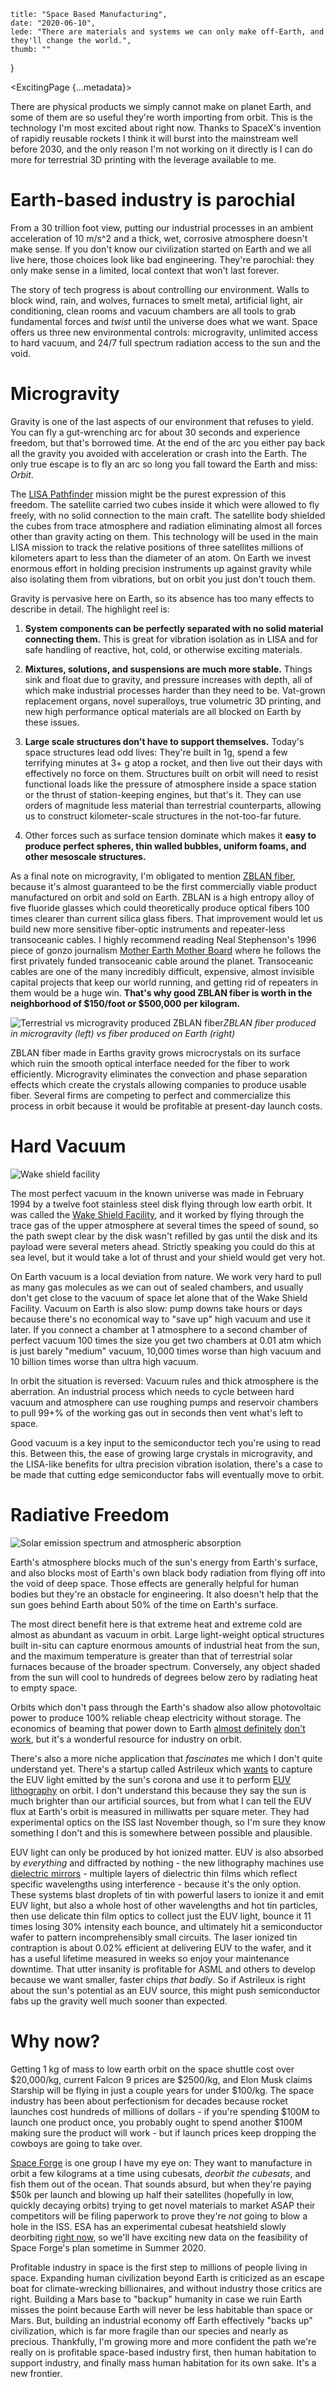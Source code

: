     title: "Space Based Manufacturing",
    date: "2020-06-10",
    lede: "There are materials and systems we can only make off-Earth, and they'll change the world.",
    thumb: ""
}



<ExcitingPage {...metadata}>

There are physical products we simply cannot make on planet Earth, and some of them are so useful they're worth importing from orbit. This is the technology I'm most excited about right now. Thanks to SpaceX's invention of rapidly reusable rockets I think it will burst into the mainstream well before 2030, and the only reason I'm not working on it directly is I can do more for terrestrial 3D printing with the leverage available to me.
# Earth-based industry is parochial
From a 30 trillion foot view, putting our industrial processes in an ambient acceleration of 10 m/s^2 and a thick, wet, corrosive atmosphere doesn't make sense. If you don't know our civilization started on Earth and we all live here, those choices look like bad engineering. They're parochial: they only make sense in a limited, local context that won't last forever.

The story of tech progress is about controlling our environment. Walls to block wind, rain, and wolves, furnaces to smelt metal, artificial light, air conditioning, clean rooms and vacuum chambers are all tools to grab fundamental forces and _twist_ until the universe does what we want. Space offers us three new environmental controls: microgravity, unlimited access to hard vacuum, and 24/7 full spectrum radiation access to the sun and the void.

# Microgravity

Gravity is one of the last aspects of our environment that refuses to yield. You can fly a gut-wrenching arc for about 30 seconds and experience freedom, but that's borrowed time. At the end of the arc you either pay back all the gravity you avoided with acceleration or crash into the Earth. The only true escape is to fly an arc so long you fall toward the Earth and miss: _Orbit_.

The [LISA Pathfinder](https://www.elisascience.org/articles/lisa-pathfinder) mission might be the purest expression of this freedom. The satellite carried two cubes inside it which were allowed to fly freely, with no solid connection to the main craft. The satellite body shielded the cubes from trace atmosphere and radiation eliminating almost all forces other than gravity acting on them. This technology will be used in the main LISA mission to track the relative positions of three satellites millions of kilometers apart to less than the diameter of an atom. On Earth we invest enormous effort in holding precision instruments up against gravity while also isolating them from vibrations, but on orbit you just don't touch them.

Gravity is pervasive here on Earth, so its absence has too many effects to describe in detail. The highlight reel is:

1. **System components can be perfectly separated with no solid material connecting them.** This is great for vibration isolation as in LISA and for safe handling of reactive, hot, cold, or otherwise exciting materials.

2. **Mixtures, solutions, and suspensions are much more stable.** Things sink and float due to gravity, and pressure increases with depth, all of which make industrial processes harder than they need to be. Vat-grown replacement organs, novel superalloys, true volumetric 3D printing, and new high performance optical materials are all blocked on Earth by these issues.

3. **Large scale structures don't have to support themselves.** Today's space structures lead odd lives: They're built in 1g, spend a few terrifying minutes at 3+ g atop a rocket, and then live out their days with effectively no force on them. Structures built on orbit will need to resist functional loads like the pressure of atmosphere inside a space station or the thrust of station-keeping engines, but that's it. They can use orders of magnitude less material than terrestrial counterparts, allowing us to construct kilometer-scale structures in the not-too-far future.

4. Other forces such as surface tension dominate which makes it **easy to produce perfect spheres, thin walled bubbles, uniform foams, and other mesoscale structures.**

As a final note on microgravity, I'm obligated to mention [ZBLAN fiber](https://upward.issnationallab.org/the-race-to-manufacture-zblan/), because it's almost guaranteed to be the first commercially viable product manufactured on orbit and sold on Earth. ZBLAN is a high entropy alloy of five fluoride glasses which could theoretically produce optical fibers 100 times clearer than current silica glass fibers. That improvement would let us build new more sensitive fiber-optic instruments and repeater-less transoceanic cables. I highly recommend reading Neal Stephenson's 1996 piece of gonzo journalism [Mother Earth Mother Board](https://www.wired.com/1996/12/ffglass/) where he follows the first privately funded transoceanic cable around the planet. Transoceanic cables are one of the many incredibly difficult, expensive, almost invisible capital projects that keep our world running, and getting rid of repeaters in them would be a huge win. **That's why good ZBLAN fiber is worth in the neighborhood of $150/foot or $500,000 per kilogram.**

![Terrestrial vs microgravity produced ZBLAN fiber](/images/zblan.jpg)*ZBLAN fiber produced in microgravity (left) vs fiber produced on Earth (right)*

ZBLAN fiber made in Earths gravity grows microcrystals on its surface which ruin the smooth optical interface needed for the fiber to work efficiently. Microgravity eliminates the convection and phase separation effects which create the crystals allowing companies to produce usable fiber. Several firms are competing to perfect and commercialize this process in orbit because it would be profitable at present-day launch costs.
# Hard Vacuum
![Wake shield facility](/images/wakeshieldfacility.jpg)

The most perfect vacuum in the known universe was made in February 1994 by a twelve foot stainless steel disk flying through low earth orbit. It was called the [Wake Shield Facility](https://en.wikipedia.org/wiki/Wake_Shield_Facility), and it worked by flying through the trace gas of the upper atmosphere at several times the speed of sound, so the path swept clear by the disk wasn't refilled by gas until the disk and its payload were several meters ahead. Strictly speaking you could do this at sea level, but it would take a lot of thrust and your shield would get very hot.

On Earth vacuum is a local deviation from nature. We work very hard to pull as many gas molecules as we can out of sealed chambers, and usually don't get close to the vacuum of space let alone that of the Wake Shield Facility. Vacuum on Earth is also slow: pump downs take hours or days because there's no economical way to "save up" high vacuum and use it later. If you connect a chamber at 1 atmosphere to a second chamber of perfect vacuum 100 times the size you get two chambers at 0.01 atm which is just barely "medium" vacuum, 10,000 times worse than high vacuum and 10 billion times worse than ultra high vacuum.

In orbit the situation is reversed: Vacuum rules and thick atmosphere is the aberration. An industrial process which needs to cycle between hard vacuum and atmosphere can use roughing pumps and reservoir chambers to pull 99+% of the working gas out in seconds then vent what's left to space.

Good vacuum is a key input to the semiconductor tech you're using to read this. Between this, the ease of growing large crystals in microgravity, and the LISA-like benefits for ultra precision vibration isolation, there's a case to be made that cutting edge semiconductor fabs will eventually move to orbit.

# Radiative Freedom
![Solar emission spectrum and atmospheric absorption](/images/solar-spectrum.png)

Earth's atmosphere blocks much of the sun's energy from Earth's surface, and also blocks most of Earth's own black body radiation from flying off into the void of deep space. Those effects are generally helpful for human bodies but they're an obstacle for engineering. It also doesn't help that the sun goes behind Earth about 50% of the time on Earth's surface.
    
The most direct benefit here is that extreme heat and extreme cold are almost as abundant as vacuum in orbit. Large light-weight optical structures built in-situ can capture enormous amounts of industrial heat from the sun, and the maximum temperature is greater than that of terrestrial solar furnaces because of the broader spectrum. Conversely, any object shaded from the sun will cool to hundreds of degrees below zero by radiating heat to empty space.

Orbits which don't pass through the Earth's shadow also allow photovoltaic power to produce 100% reliable cheap electricity without storage. The economics of beaming that power down to Earth [almost definitely](https://caseyhandmer.wordpress.com/2019/08/20/space-based-solar-power-is-not-a-thing/) [don't work](https://caseyhandmer.wordpress.com/2019/09/20/no-really-space-based-solar-power-is-not-a-useful-idea-literature-review-edition/), but it's a wonderful resource for industry on orbit.

There's also a more niche application that _fascinates_ me which I don't quite understand yet. There's a startup called Astrileux which [wants](https://semiengineering.com/manufacturing-bits-june-2-2/) to capture the EUV light emitted by the sun's corona and use it to perform [EUV lithography](https://en.wikipedia.org/wiki/Extreme_ultraviolet_lithography) on orbit. I don't understand this because they say the sun is much brighter than our artificial sources, but from what I can tell the EUV flux at Earth's orbit is measured in milliwatts per square meter. They had experimental optics on the ISS last November though, so I'm sure they know something I don't and this is somewhere between possible and plausible.

EUV light can only be produced by hot ionized matter. EUV is also absorbed by _everything_ and diffracted by nothing - the new lithography machines use [dielectric mirrors](https://en.wikipedia.org/wiki/Dielectric_mirror) - multiple layers of dielectric thin films which reflect specific wavelengths using interference - because it's the only option. These systems blast droplets of tin with powerful lasers to ionize it and emit EUV light, but also a whole host of other wavelengths and hot tin particles, then use delicate thin film optics to collect just the EUV light, bounce it 11 times losing 30% intensity each bounce, and ultimately hit a semiconductor wafer to pattern incomprehensibly small circuits. The laser ionized tin contraption is about 0.02% efficient at delivering EUV to the wafer, and it has a useful lifetime measured in weeks so enjoy your maintenance downtime. That utter insanity is profitable for ASML and others to develop because we want smaller, faster chips _that badly_. So if Astrileux is right about the sun's potential as an EUV source, this might push semiconductor fabs up the gravity well much sooner than expected.
# Why now?
Getting 1 kg of mass to low earth orbit on the space shuttle cost over $20,000/kg, current Falcon 9 prices are $2500/kg,  and Elon Musk claims Starship will be flying in just a couple years for under $100/kg. The space industry has been about perfectionism for decades because rocket launches cost hundreds of millions of dollars - if you're spending $100M to launch one product once, you probably ought to spend another $100M making sure the product will work - but if launch prices keep dropping the cowboys are going to take over.

[Space Forge](https://spaceforge.co.uk/) is one group I have my eye on: They want to manufacture in orbit a few kilograms at a time using cubesats, _deorbit the cubesats_, and fish them out of the ocean. That sounds absurd, but when they're paying $50k per launch and blowing up half their satellites (hopefully in low, quickly decaying orbits) trying to get novel materials to market ASAP their competitors will be filing paperwork to prove they're _not_ going to blow a hole in the ISS. ESA has an experimental cubesat heatshield slowly deorbiting [right now](https://www.esa.int/Enabling_Support/Space_Engineering_Technology/Qarman_CubeSat_falling_into_a_fireball), so we'll have exciting new data on the feasibility of Space Forge's plan sometime in Summer 2020.

Profitable industry in space is the first step to millions of people living in space. Expanding human civilization beyond Earth is criticized as an escape boat for climate-wrecking billionaires, and without industry those critics are right. Building a Mars base to "backup" humanity in case we ruin Earth misses the point because Earth will never be less habitable than space or Mars. But, building an industrial economy off Earth effectively "backs up" civilization, which is far more fragile than our species and nearly as precious. Thankfully, I'm growing more and more confident the path we're really on is profitable space-based industry first, then human habitation to support industry, and finally mass human habitation for its own sake. It's a new frontier.

</ExcitingPage>
